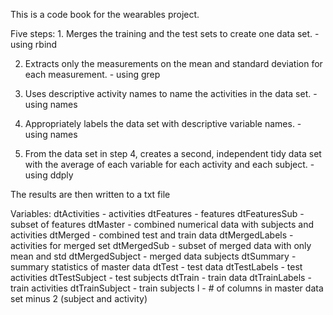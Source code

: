This is a code book for the wearables project.

Five steps:
1. Merges the training and the test sets to create one data set. - using rbind

2. Extracts only the measurements on the mean and standard deviation for each measurement. - using grep

3. Uses descriptive activity names to name the activities in the data set. - using names

4. Appropriately labels the data set with descriptive variable names. - using names

5. From the data set in step 4, creates a second, independent tidy data set with the average of each variable for each activity and each subject. - using ddply

The results are then written to a txt file


Variables:
dtActivities - activities
dtFeatures - features
dtFeaturesSub - subset of features
dtMaster - combined numerical data with subjects and activities
dtMerged - combined test and train data
dtMergedLabels - activities for merged set
dtMergedSub - subset of merged data with only mean and std
dtMergedSubject - merged data subjects
dtSummary - summary statistics of master data
dtTest - test data
dtTestLabels - test activities
dtTestSubject - test subjects
dtTrain - train data
dtTrainLabels - train activities
dtTrainSubject - train subjects
l - # of columns in master data set minus 2 (subject and activity)